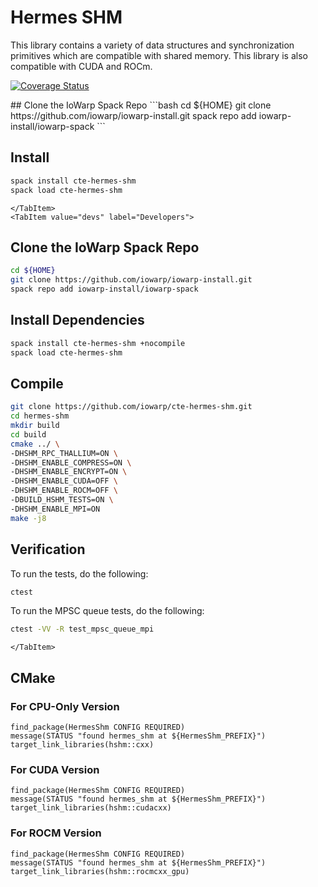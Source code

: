 
# Hermes SHM

This library contains a variety of data structures and synchronization primitives which are compatible with shared memory. This library is also compatible with CUDA and ROCm.

[![Coverage Status](https://coveralls.io/repos/github/lukemartinlogan/hermes_shm/badge.svg?branch=master)](https://coveralls.io/github/lukemartinlogan/hermes_shm?branch=master)

<Tabs>
    <TabItem value="users" label="Users" default>
## Clone the IoWarp Spack Repo
```bash
cd ${HOME}
git clone https://github.com/iowarp/iowarp-install.git
spack repo add iowarp-install/iowarp-spack
```

## Install
```bash
spack install cte-hermes-shm
spack load cte-hermes-shm
```
    </TabItem>
    <TabItem value="devs" label="Developers">
## Clone the IoWarp Spack Repo
```bash
cd ${HOME}
git clone https://github.com/iowarp/iowarp-install.git
spack repo add iowarp-install/iowarp-spack
```

## Install Dependencies
```bash
spack install cte-hermes-shm +nocompile
spack load cte-hermes-shm
```

## Compile
```bash
git clone https://github.com/iowarp/cte-hermes-shm.git
cd hermes-shm
mkdir build
cd build
cmake ../ \
-DHSHM_RPC_THALLIUM=ON \
-DHSHM_ENABLE_COMPRESS=ON \
-DHSHM_ENABLE_ENCRYPT=ON \
-DHSHM_ENABLE_CUDA=OFF \
-DHSHM_ENABLE_ROCM=OFF \
-DBUILD_HSHM_TESTS=ON \
-DHSHM_ENABLE_MPI=ON
make -j8
```

## Verification
To run the tests, do the following:
```bash
ctest
```

To run the MPSC queue tests, do the following:
```bash
ctest -VV -R test_mpsc_queue_mpi
```

    </TabItem>
</Tabs>

## CMake

### For CPU-Only Version
```
find_package(HermesShm CONFIG REQUIRED)
message(STATUS "found hermes_shm at ${HermesShm_PREFIX}")
target_link_libraries(hshm::cxx)
```

### For CUDA Version
```
find_package(HermesShm CONFIG REQUIRED)
message(STATUS "found hermes_shm at ${HermesShm_PREFIX}")
target_link_libraries(hshm::cudacxx)
```

### For ROCM Version
```
find_package(HermesShm CONFIG REQUIRED)
message(STATUS "found hermes_shm at ${HermesShm_PREFIX}")
target_link_libraries(hshm::rocmcxx_gpu)
```
